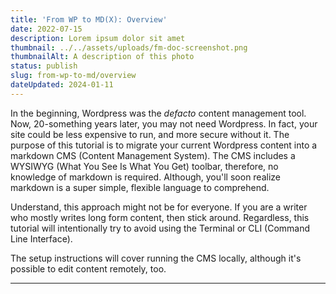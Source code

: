 ```yaml
---
title: 'From WP to MD(X): Overview'
date: 2022-07-15
description: Lorem ipsum dolor sit amet
thumbnail: ../../assets/uploads/fm-doc-screenshot.png
thumbnailAlt: A description of this photo
status: publish
slug: from-wp-to-md/overview
dateUpdated: 2024-01-11
---
```


In the beginning, Wordpress was the *defacto* content management tool. Now, 20-something years later, you may not need Wordpress. In fact, your site could be less expensive to run, and more secure without it. The purpose of this tutorial is to migrate your current Wordpress content into a markdown CMS (Content Management System). The CMS includes a WYSIWYG (What You See Is What You Get) toolbar, therefore, no knowledge of markdown is required. Although, you'll soon realize markdown is a super simple, flexible language to comprehend.

Understand, this approach might not be for everyone. If you are a writer who mostly writes long form content, then stick around. Regardless, this tutorial will intentionally try to avoid using the Terminal or CLI (Command Line Interface). 

The setup instructions will cover running the CMS locally, although it's possible to edit content remotely, too.

---

<TOC />


